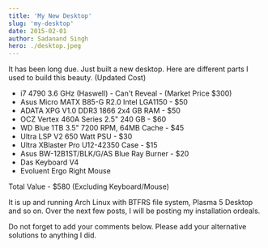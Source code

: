 ```yaml
---
title: 'My New Desktop'
slug: 'my-desktop'
date: 2015-02-01
author: Sadanand Singh
hero: ./desktop.jpeg
---
```


It has been long due. Just built a new desktop. Here are different parts
I used to build this beauty. (Updated Cost)

- i7 4790 3.6 GHz (Haswell) - Can't Reveal - (Market Price \$300)
- Asus Micro MATX B85-G R2.0 Intel LGA1150 - \$50
- ADATA XPG V1.0 DDR3 1866 2x4 GB RAM - \$50
- OCZ Vertex 460A Series 2.5" 240 GB - \$60
- WD Blue 1TB 3.5" 7200 RPM, 64MB Cache - \$45
- Ultra LSP V2 650 Watt PSU - \$30
- Ultra XBlaster Pro U12-42350 Case - \$15
- Asus BW-12B1ST/BLK/G/AS Blue Ray Burner - \$20
- Das Keyboard V4
- Evoluent Ergo Right Mouse

Total Value - \$580 (Excluding Keyboard/Mouse)

It is up and running Arch Linux with BTFRS file system, Plasma 5 Desktop
and so on. Over the next few posts, I will be posting my installation
ordeals.

Do not forget to add your comments below. Please add your alternative
solutions to anything I did.
